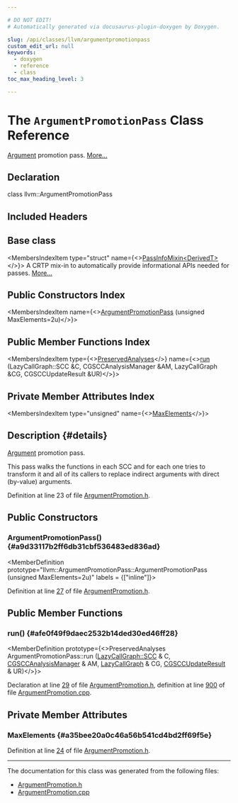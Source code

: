 ```yaml
---

# DO NOT EDIT!
# Automatically generated via docusaurus-plugin-doxygen by Doxygen.

slug: /api/classes/llvm/argumentpromotionpass
custom_edit_url: null
keywords:
  - doxygen
  - reference
  - class
toc_max_heading_level: 3

---
```





# The `ArgumentPromotionPass` Class Reference

<DoxygenPage pluginConfig={pluginConfig}>

<a href="/docs/api/classes/llvm/argument">Argument</a> promotion pass. <a href="#details">More...</a>

## Declaration

<CodeBlock>class llvm::ArgumentPromotionPass</CodeBlock>

## Included Headers

<IncludesList>
<IncludesListItem
  filePath="llvm/Transforms/IPO/ArgumentPromotion.h"
  permalink="/docs/api/files/include/include/llvm/include/llvm/transforms/include/llvm/transforms/ipo/argumentpromotion-h"
  isLocal="true" />
</IncludesList>

## Base class

<MembersIndex>

<MembersIndexItem
  type="struct"
  name={<><a href="/docs/api/structs/llvm/passinfomixin">PassInfoMixin&lt;DerivedT&gt;</a></>}>
A CRTP mix-in to automatically provide informational APIs needed for passes. <a href="/docs/api/structs/llvm/passinfomixin/#details">More...</a>
</MembersIndexItem>

</MembersIndex>

## Public Constructors Index

<MembersIndex>

<MembersIndexItem
  name={<><a href="#a9d33117b2ff6db31cbf536483ed836ad">ArgumentPromotionPass</a> (unsigned MaxElements=2u)</>}>
</MembersIndexItem>

</MembersIndex>

## Public Member Functions Index

<MembersIndex>

<MembersIndexItem
  type={<><a href="/docs/api/classes/llvm/preservedanalyses">PreservedAnalyses</a></>}
  name={<><a href="#afe0f49f9daec2532b14ded30ed46ff28">run</a> (LazyCallGraph::SCC &amp;C, CGSCCAnalysisManager &amp;AM, LazyCallGraph &amp;CG, CGSCCUpdateResult &amp;UR)</>}>
</MembersIndexItem>

</MembersIndex>

## Private Member Attributes Index

<MembersIndex>

<MembersIndexItem
  type="unsigned"
  name={<><a href="#a35bee20a0c46a56b541cd4bd2ff69f5e">MaxElements</a></>}>
</MembersIndexItem>

</MembersIndex>

## Description {#details}

<a href="/docs/api/classes/llvm/argument">Argument</a> promotion pass.

This pass walks the functions in each SCC and for each one tries to transform it and all of its callers to replace indirect arguments with direct (by-value) arguments.

Definition at line 23 of file <a href="/docs/api/files/include/include/llvm/include/llvm/transforms/include/llvm/transforms/ipo/argumentpromotion-h">ArgumentPromotion.h</a>.

<SectionDefinition>

## Public Constructors

### ArgumentPromotionPass() {#a9d33117b2ff6db31cbf536483ed836ad}

<MemberDefinition
  prototype="llvm::ArgumentPromotionPass::ArgumentPromotionPass (unsigned MaxElements=2u)"
  labels = {["inline"]}>

Definition at line <a href="/docs/api/files/include/include/llvm/include/llvm/transforms/include/llvm/transforms/ipo/argumentpromotion-h/#l00027">27</a> of file <a href="/docs/api/files/include/include/llvm/include/llvm/transforms/include/llvm/transforms/ipo/argumentpromotion-h">ArgumentPromotion.h</a>.
</MemberDefinition>

</SectionDefinition>

<SectionDefinition>

## Public Member Functions

### run() {#afe0f49f9daec2532b14ded30ed46ff28}

<MemberDefinition
  prototype={<>PreservedAnalyses ArgumentPromotionPass::run (<a href="/docs/api/classes/llvm/lazycallgraph/scc">LazyCallGraph::SCC</a> &amp; C, <a href="/docs/api/namespaces/llvm/#a571b2bbf074b46c75300bd8f14c5ab72">CGSCCAnalysisManager</a> &amp; AM, <a href="/docs/api/classes/llvm/lazycallgraph">LazyCallGraph</a> &amp; CG, <a href="/docs/api/structs/llvm/cgsccupdateresult">CGSCCUpdateResult</a> &amp; UR)</>}>

Declaration at line <a href="/docs/api/files/include/include/llvm/include/llvm/transforms/include/llvm/transforms/ipo/argumentpromotion-h/#l00029">29</a> of file <a href="/docs/api/files/include/include/llvm/include/llvm/transforms/include/llvm/transforms/ipo/argumentpromotion-h">ArgumentPromotion.h</a>, definition at line <a href="/docs/api/files/lib/lib/transforms/lib/transforms/ipo/argumentpromotion-cpp/#l00900">900</a> of file <a href="/docs/api/files/lib/lib/transforms/lib/transforms/ipo/argumentpromotion-cpp">ArgumentPromotion.cpp</a>.
</MemberDefinition>

</SectionDefinition>

<SectionDefinition>

## Private Member Attributes

### MaxElements {#a35bee20a0c46a56b541cd4bd2ff69f5e}

<MemberDefinition
  prototype="unsigned llvm::ArgumentPromotionPass::MaxElements">

Definition at line <a href="/docs/api/files/include/include/llvm/include/llvm/transforms/include/llvm/transforms/ipo/argumentpromotion-h/#l00024">24</a> of file <a href="/docs/api/files/include/include/llvm/include/llvm/transforms/include/llvm/transforms/ipo/argumentpromotion-h">ArgumentPromotion.h</a>.
</MemberDefinition>

</SectionDefinition>

<hr/>

The documentation for this class was generated from the following files:

<ul>
<li><a href="/docs/api/files/include/include/llvm/include/llvm/transforms/include/llvm/transforms/ipo/argumentpromotion-h">ArgumentPromotion.h</a></li>
<li><a href="/docs/api/files/lib/lib/transforms/lib/transforms/ipo/argumentpromotion-cpp">ArgumentPromotion.cpp</a></li>
</ul>

</DoxygenPage>
